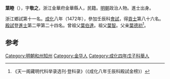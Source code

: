 '''葉睦'''（{{bd|1439年||？}}），字'''敬之'''，浙江金華府金華縣人，民籍。[[明朝|明朝]]政治人物。進士出身。

浙江鄉試第十一名。[[成化|成化]]八年（1472年），參加壬辰科[[會試|會試]]，得[[貢士|貢士]]第八十六名。[[殿試|殿試]]登[[進士|進士]]第二甲第二十四名。曾祖父[[葉伯達|葉伯達]]。祖父[[葉智|葉智]]。父亲[[葉德初|葉德初]]<ref>《天一阁藏明代科举录选刊·登科录》（《成化八年壬辰科殿試金榜》）</ref>。

==参考==
{{reflist}}
{{明朝人物小作品}}
{{成化八年壬辰科殿試金榜}}

[[Category:明朝和州知州|Category:明朝和州知州]]
[[Category:金华人|Category:金华人]]
[[Category:成化四年戊子科舉人|Category:成化四年戊子科舉人]]